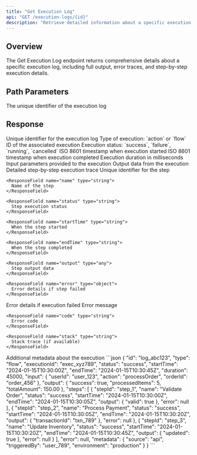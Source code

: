 ```yaml
---
title: "Get Execution Log"
api: "GET /execution-logs/{id}"
description: "Retrieve detailed information about a specific execution log"
---
```


## Overview

The Get Execution Log endpoint returns comprehensive details about a specific execution log, including full output, error traces, and step-by-step execution details.

## Path Parameters

<ParamField path="id" type="string" required>
  The unique identifier of the execution log
</ParamField>

## Response

<ResponseField name="id" type="string">
  Unique identifier for the execution log
</ResponseField>

<ResponseField name="type" type="string">
  Type of execution: `action` or `flow`
</ResponseField>

<ResponseField name="executionId" type="string">
  ID of the associated execution
</ResponseField>

<ResponseField name="status" type="string">
  Execution status: `success`, `failure`, `running`, `cancelled`
</ResponseField>

<ResponseField name="startTime" type="string">
  ISO 8601 timestamp when execution started
</ResponseField>

<ResponseField name="endTime" type="string">
  ISO 8601 timestamp when execution completed
</ResponseField>

<ResponseField name="duration" type="number">
  Execution duration in milliseconds
</ResponseField>

<ResponseField name="input" type="object">
  Input parameters provided to the execution
</ResponseField>

<ResponseField name="output" type="object">
  Output data from the execution
</ResponseField>

<ResponseField name="steps" type="array">
  Detailed step-by-step execution trace
  
  <Expandable title="Step Object">
    <ResponseField name="stepId" type="string">
      Unique identifier for the step
    </ResponseField>
    
    <ResponseField name="name" type="string">
      Name of the step
    </ResponseField>
    
    <ResponseField name="status" type="string">
      Step execution status
    </ResponseField>
    
    <ResponseField name="startTime" type="string">
      When the step started
    </ResponseField>
    
    <ResponseField name="endTime" type="string">
      When the step completed
    </ResponseField>
    
    <ResponseField name="output" type="any">
      Step output data
    </ResponseField>
    
    <ResponseField name="error" type="object">
      Error details if step failed
    </ResponseField>
  </Expandable>
</ResponseField>

<ResponseField name="error" type="object">
  Error details if execution failed
  
  <Expandable title="Error Object">
    <ResponseField name="message" type="string">
      Error message
    </ResponseField>
    
    <ResponseField name="code" type="string">
      Error code
    </ResponseField>
    
    <ResponseField name="stack" type="string">
      Stack trace (if available)
    </ResponseField>
  </Expandable>
</ResponseField>

<ResponseField name="metadata" type="object">
  Additional metadata about the execution
</ResponseField>

<ResponseExample>
```json
{
  "id": "log_abc123",
  "type": "flow",
  "executionId": "exec_xyz789",
  "status": "success",
  "startTime": "2024-01-15T10:30:00Z",
  "endTime": "2024-01-15T10:30:45Z",
  "duration": 45000,
  "input": {
    "userId": "user_123",
    "action": "processOrder",
    "orderId": "order_456"
  },
  "output": {
    "success": true,
    "processedItems": 5,
    "totalAmount": 150.00
  },
  "steps": [
    {
      "stepId": "step_1",
      "name": "Validate Order",
      "status": "success",
      "startTime": "2024-01-15T10:30:00Z",
      "endTime": "2024-01-15T10:30:05Z",
      "output": {
        "valid": true
      },
      "error": null
    },
    {
      "stepId": "step_2",
      "name": "Process Payment",
      "status": "success",
      "startTime": "2024-01-15T10:30:05Z",
      "endTime": "2024-01-15T10:30:20Z",
      "output": {
        "transactionId": "txn_789"
      },
      "error": null
    },
    {
      "stepId": "step_3",
      "name": "Update Inventory",
      "status": "success",
      "startTime": "2024-01-15T10:30:20Z",
      "endTime": "2024-01-15T10:30:45Z",
      "output": {
        "updated": true
      },
      "error": null
    }
  ],
  "error": null,
  "metadata": {
    "source": "api",
    "triggeredBy": "user_789",
    "environment": "production"
  }
}
```
</ResponseExample>

<Snippet file="api-footer.mdx" />